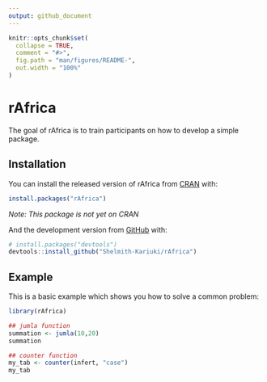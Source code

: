 ```yaml
---
output: github_document
---
```


<!-- README.md is generated from README.Rmd. Please edit that file -->

```r
knitr::opts_chunk$set(
  collapse = TRUE,
  comment = "#>",
  fig.path = "man/figures/README-",
  out.width = "100%"
)
```

# rAfrica

<!-- badges: start -->
<!-- badges: end -->

The goal of rAfrica is to train participants on how to develop a simple package. 

## Installation

You can install the released version of rAfrica from [CRAN](https://CRAN.R-project.org) with:

``` r
install.packages("rAfrica")
```
_Note: This package is not yet on CRAN_

And the development version from [GitHub](https://github.com/) with:

``` r
# install.packages("devtools")
devtools::install_github("Shelmith-Kariuki/rAfrica")
```
## Example

This is a basic example which shows you how to solve a common problem:

```r
library(rAfrica)

## jumla function
summation <- jumla(10,20)
summation

## counter function
my_tab <- counter(infert, "case")
my_tab
```

